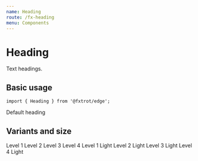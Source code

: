 ```yaml
---
name: Heading
route: /fx-heading
menu: Components
---
```



# Heading

Text headings.

## Basic usage

```tsx
import { Heading } from '@fxtrot/edge';
```

<Playground>
  <Heading>Default heading</Heading>
</Playground>

## Variants and size

<Playground>
  <Columns space="xl">
    <Column width="content">
      <Heading>Level 1</Heading>
      <Heading as="h2">Level 2</Heading>
      <Heading as="h3">Level 3</Heading>
      <Heading as="h4">Level 4</Heading>
    </Column>
    <Column width="content">
      <Heading variant="light">Level 1 Light</Heading>
      <Heading as="h2" variant="light">
        Level 2 Light
      </Heading>
      <Heading as="h3" variant="light">
        Level 3 Light
      </Heading>
      <Heading as="h4" variant="light">
        Level 4 Light
      </Heading>
    </Column>
  </Columns>
</Playground>
